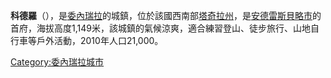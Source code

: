 '''科德羅'''（{{lang-es|Cordero}}），是[[委內瑞拉|委內瑞拉]]的城鎮，位於該國西南部[[塔奇拉州|塔奇拉州]]，是[[安德雷斯貝略市_(塔奇拉州)|安德雷斯貝略市]]的首府，海拔高度1,149米，該城鎮的氣候涼爽，適合練習登山、徒步旅行、山地自行車等戶外活動，2010年人口21,000。

{{Venezuela-geo-stub}}
[[Category:委內瑞拉城市|Category:委內瑞拉城市]]